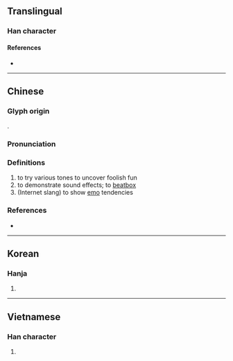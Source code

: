 {{character info}}
==Translingual==

===Han character===
{{Han char|rn=30|rad=口|as=15|sn=18|four=|canj=RVID|ids=⿰口樂}}

====References====
* {{Han ref|kx=0213.020|dkj=04524|dj=0435.300|hdz=10700.080|uh=569B|ud=22171}}

----

==Chinese==
{{zh-forms|s=𪠸}}

===Glyph origin===
{{Han etym}}
{{Han compound|口|alt1=|樂|ls=psc|c1=s|c2=p}}.

===Pronunciation===
{{zh-pron
|m=hù
|c=huk1
|mn-t=luh8
|mc=y
|oc=y
|cat=
}}

===Definitions===
{{zh-hanzi}}

# to try various tones to uncover foolish fun
# to demonstrate sound effects; to [[beatbox#English|beatbox]]
# (Internet slang) to show [[emo#English|emo]] tendencies

===References===
* {{R:yue:Jyutping Database}}

----

==Korean==

===Hanja===
{{ko-hanja|hangeul=학|rv=hak|mr=hak}}

# {{rfdef|ko|sort=口15}}

----

==Vietnamese==

===Han character===
{{vi-readings|reading=nháo, hốt, nhạo, lác|rs=口15}}

# {{rfdef|vi}}